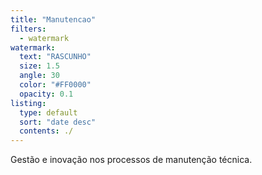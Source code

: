 ```yaml
---
title: "Manutencao"
filters:
  - watermark
watermark:
  text: "RASCUNHO"
  size: 1.5
  angle: 30
  color: "#FF0000"
  opacity: 0.1
listing:
  type: default
  sort: "date desc"
  contents: ./
---
```


Gestão e inovação nos processos de manutenção técnica.
